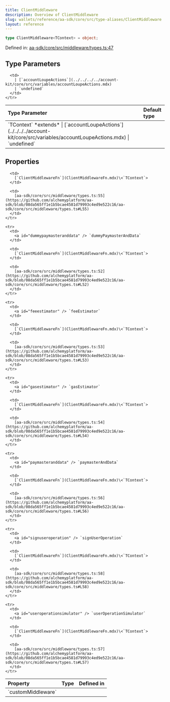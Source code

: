 ```yaml
---
title: ClientMiddleware
description: Overview of ClientMiddleware
slug: wallets/reference/aa-sdk/core/src/type-aliases/ClientMiddleware
layout: reference
---
```


```ts
type ClientMiddleware<TContext> = object;
```

Defined in: [aa-sdk/core/src/middleware/types.ts:47](https://github.com/alchemyplatform/aa-sdk/blob/08da565ff1e1b5bcae4581d79993c4ed9e522c16/aa-sdk/core/src/middleware/types.ts#L47)

## Type Parameters

<table>
  <thead>
    <tr>
      <th align="left">Type Parameter</th>
      <th align="left">Default type</th>
    </tr>
  </thead>

  <tbody>
    <tr>
      <td>
        `TContext` *extends*
        | [`accountLoupeActions`](../../../../account-kit/core/src/variables/accountLoupeActions.mdx)
        | `undefined`
      </td>

      <td>
        | [`accountLoupeActions`](../../../../account-kit/core/src/variables/accountLoupeActions.mdx)
        | `undefined`
      </td>
    </tr>

  </tbody>
</table>

## Properties

<table>
  <thead>
    <tr>
      <th align="left">Property</th>
      <th align="left">Type</th>
      <th align="left">Defined in</th>
    </tr>
  </thead>

  <tbody>
    <tr>
      <td>
        <a id="custommiddleware" /> `customMiddleware`
      </td>

      <td>
        [`ClientMiddlewareFn`](ClientMiddlewareFn.mdx)\<`TContext`>
      </td>

      <td>
        [aa-sdk/core/src/middleware/types.ts:55](https://github.com/alchemyplatform/aa-sdk/blob/08da565ff1e1b5bcae4581d79993c4ed9e522c16/aa-sdk/core/src/middleware/types.ts#L55)
      </td>
    </tr>

    <tr>
      <td>
        <a id="dummypaymasteranddata" /> `dummyPaymasterAndData`
      </td>

      <td>
        [`ClientMiddlewareFn`](ClientMiddlewareFn.mdx)\<`TContext`>
      </td>

      <td>
        [aa-sdk/core/src/middleware/types.ts:52](https://github.com/alchemyplatform/aa-sdk/blob/08da565ff1e1b5bcae4581d79993c4ed9e522c16/aa-sdk/core/src/middleware/types.ts#L52)
      </td>
    </tr>

    <tr>
      <td>
        <a id="feeestimator" /> `feeEstimator`
      </td>

      <td>
        [`ClientMiddlewareFn`](ClientMiddlewareFn.mdx)\<`TContext`>
      </td>

      <td>
        [aa-sdk/core/src/middleware/types.ts:53](https://github.com/alchemyplatform/aa-sdk/blob/08da565ff1e1b5bcae4581d79993c4ed9e522c16/aa-sdk/core/src/middleware/types.ts#L53)
      </td>
    </tr>

    <tr>
      <td>
        <a id="gasestimator" /> `gasEstimator`
      </td>

      <td>
        [`ClientMiddlewareFn`](ClientMiddlewareFn.mdx)\<`TContext`>
      </td>

      <td>
        [aa-sdk/core/src/middleware/types.ts:54](https://github.com/alchemyplatform/aa-sdk/blob/08da565ff1e1b5bcae4581d79993c4ed9e522c16/aa-sdk/core/src/middleware/types.ts#L54)
      </td>
    </tr>

    <tr>
      <td>
        <a id="paymasteranddata" /> `paymasterAndData`
      </td>

      <td>
        [`ClientMiddlewareFn`](ClientMiddlewareFn.mdx)\<`TContext`>
      </td>

      <td>
        [aa-sdk/core/src/middleware/types.ts:56](https://github.com/alchemyplatform/aa-sdk/blob/08da565ff1e1b5bcae4581d79993c4ed9e522c16/aa-sdk/core/src/middleware/types.ts#L56)
      </td>
    </tr>

    <tr>
      <td>
        <a id="signuseroperation" /> `signUserOperation`
      </td>

      <td>
        [`ClientMiddlewareFn`](ClientMiddlewareFn.mdx)\<`TContext`>
      </td>

      <td>
        [aa-sdk/core/src/middleware/types.ts:58](https://github.com/alchemyplatform/aa-sdk/blob/08da565ff1e1b5bcae4581d79993c4ed9e522c16/aa-sdk/core/src/middleware/types.ts#L58)
      </td>
    </tr>

    <tr>
      <td>
        <a id="useroperationsimulator" /> `userOperationSimulator`
      </td>

      <td>
        [`ClientMiddlewareFn`](ClientMiddlewareFn.mdx)\<`TContext`>
      </td>

      <td>
        [aa-sdk/core/src/middleware/types.ts:57](https://github.com/alchemyplatform/aa-sdk/blob/08da565ff1e1b5bcae4581d79993c4ed9e522c16/aa-sdk/core/src/middleware/types.ts#L57)
      </td>
    </tr>

  </tbody>
</table>
